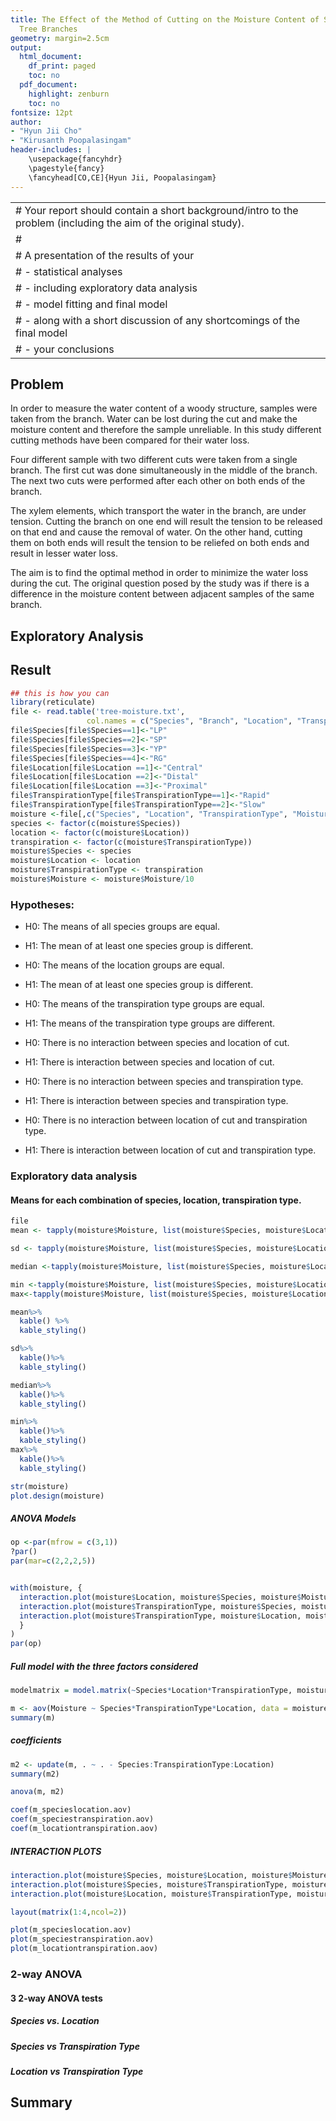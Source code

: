 ```yaml
---
title: The Effect of the Method of Cutting on the Moisture Content of Samples from
  Tree Branches
geometry: margin=2.5cm
output:
  html_document:
    df_print: paged
    toc: no
  pdf_document:
    highlight: zenburn
    toc: no
fontsize: 12pt
author:
- "Hyun Jii Cho"
- "Kirusanth Poopalasingam"
header-includes: |
    \usepackage{fancyhdr}
    \pagestyle{fancy}
    \fancyhead[CO,CE]{Hyun Jii, Poopalasingam}
---
```


---
# Your report should contain a short background/intro to the problem (including the aim of the original study).
# 
# A presentation of the results of your 
# - statistical analyses
# - including exploratory data analysis
# - model fitting and final model
# - along with a short discussion of any shortcomings of the final model
# - your conclusions
---

## Problem

In order to measure the water content of a woody structure, samples were taken from the branch. 
Water can be lost during the cut and make the moisture content and therefore the sample unreliable. 
In this study different cutting methods have been compared for their water loss. 

Four different sample with two different cuts were taken from a single branch. The first cut was done simultaneously in the middle of the branch. The next two cuts were performed after each other on both ends of the branch.

The xylem elements, which transport the water in the branch, are under tension. Cutting the branch on one end will result the tension to be released on that end and cause the removal of water. On the other hand, cutting them on both ends will result the tension to be reliefed on both ends and result in lesser water loss. 

The aim is to find the optimal method in order to minimize the water loss during the cut. The original question posed by the study was if there is a difference in the moisture content between adjacent samples of the same branch. 

## Exploratory Analysis

## Result

```r
## this is how you can 
library(reticulate)
file <- read.table('tree-moisture.txt', 
                 col.names = c("Species", "Branch", "Location", "TranspirationType", "Moisture"))
file$Species[file$Species==1]<-"LP"
file$Species[file$Species==2]<-"SP"
file$Species[file$Species==3]<-"YP"
file$Species[file$Species==4]<-"RG"
file$Location[file$Location ==1]<-"Central"
file$Location[file$Location ==2]<-"Distal"
file$Location[file$Location ==3]<-"Proximal"
file$TranspirationType[file$TranspirationType==1]<-"Rapid"
file$TranspirationType[file$TranspirationType==2]<-"Slow"
moisture <-file[,c("Species", "Location", "TranspirationType", "Moisture")]
species <- factor(c(moisture$Species))
location <- factor(c(moisture$Location))
transpiration <- factor(c(moisture$TranspirationType))
moisture$Species <- species
moisture$Location <- location
moisture$TranspirationType <- transpiration
moisture$Moisture <- moisture$Moisture/10
```
### Hypotheses:
- H0: The means of all species groups are equal.
- H1: The mean of at least one species group is different.

- H0: The means of the location groups are equal.
- H1: The mean of at least one species group is different.

- H0: The means of the transpiration type groups are equal.
- H1: The means of the transpiration type groups are different.

- H0: There is no interaction between species and location of cut.
- H1: There is interaction between species and location of cut.

- H0: There is no interaction between species and transpiration type.
- H1: There is interaction between species and transpiration type.

- H0: There is no interaction between location of cut and transpiration type.
- H1: There is interaction between location of cut and transpiration type.

### Exploratory data analysis
#### Means for each combination of **species**, **location**, **transpiration type**.
```r
file
mean <- tapply(moisture$Moisture, list(moisture$Species, moisture$Location, moisture$TranspirationType),mean)

sd <- tapply(moisture$Moisture, list(moisture$Species, moisture$Location, moisture$TranspirationType), sd)

median <-tapply(moisture$Moisture, list(moisture$Species, moisture$Location, moisture$TranspirationType), median)

min <-tapply(moisture$Moisture, list(moisture$Species, moisture$Location, moisture$TranspirationType), min)
max<-tapply(moisture$Moisture, list(moisture$Species, moisture$Location, moisture$TranspirationType), max)

mean%>%
  kable() %>%
  kable_styling()

sd%>%
  kable()%>%
  kable_styling()

median%>%
  kable()%>%
  kable_styling()

min%>%
  kable()%>%
  kable_styling()
max%>%
  kable()%>%
  kable_styling()

str(moisture)
plot.design(moisture)

```

##### ANOVA Models
```r
op <-par(mfrow = c(3,1))
?par()
par(mar=c(2,2,2,5))


with(moisture, {
  interaction.plot(moisture$Location, moisture$Species, moisture$Moisture)
  interaction.plot(moisture$TranspirationType, moisture$Species, moisture$Moisture)
  interaction.plot(moisture$TranspirationType, moisture$Location, moisture$Moisture)
  }
)
par(op)

```
##### Full model with the three factors considered
```r

modelmatrix = model.matrix(~Species*Location*TranspirationType, moisture)

m <- aov(Moisture ~ Species*TranspirationType*Location, data = moisture)
summary(m)

```
##### coefficients

```r
m2 <- update(m, . ~ . - Species:TranspirationType:Location)
summary(m2)
```
```r
anova(m, m2)
```
```r
coef(m_specieslocation.aov)
coef(m_speciestranspiration.aov)
coef(m_locationtranspiration.aov)

```
##### INTERACTION PLOTS


```r
interaction.plot(moisture$Species, moisture$Location, moisture$Moisture)
interaction.plot(moisture$Species, moisture$TranspirationType, moisture$Moisture)
interaction.plot(moisture$Location, moisture$TranspirationType, moisture$Moisture)
```

```r
layout(matrix(1:4,ncol=2)) 

plot(m_specieslocation.aov)
plot(m_speciestranspiration.aov)
plot(m_locationtranspiration.aov)
```

### 2-way ANOVA
#### 3 2-way ANOVA tests
##### Species vs. Location


##### Species vs Transpiration Type



##### Location vs Transpiration Type
## Summary


